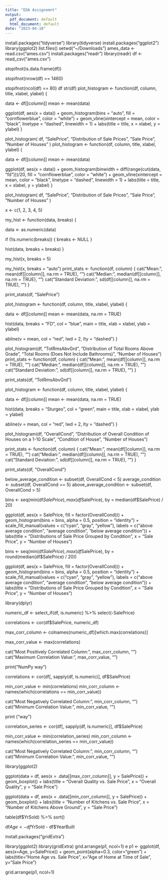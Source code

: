 ```yaml
---
title: "EDA Assignemnt"
output:
  pdf_document: default
  html_document: default
date: "2023-04-18"
---
```



install.packages("tidyverse")
library(tidyverse)
install.packages("ggplot2")
library(ggplot2) 
list.files()
setwd("~/Downloads")
ames_data <- read.csv("ames.csv")
install.packages("readr")
library(readr)
df <- read_csv("ames.csv")

stopifnot(is.data.frame(df))

stopifnot(nrow(df) == 1460)

stopifnot(ncol(df) == 80)
df
str(df)
plot_histogram <- function(df, column, title, xlabel, ylabel) {
  
  data <- df[[column]]
  mean <- mean(data)
 
  ggplot(df, aes(x = data)) +
    geom_histogram(bins = "auto", fill = "cornflowerblue", color = "white") +
    geom_vline(xintercept = mean, color = "black", linetype = "dashed", linewidth = 1) +
    labs(title = title, x = xlabel, y = ylabel)
}


plot_histogram(
  df,
  "SalePrice",
  "Distribution of Sale Prices",
  "Sale Price",
  "Number of Houses"
)
plot_histogram <- function(df, column, title, xlabel, ylabel) {
 
  data <- df[[column]]
  mean <- mean(data)
 
  ggplot(df, aes(x = data)) +
    geom_histogram(binwidth = diff(range(cut(data, "fd")))/20, fill = "cornflowerblue", color = "white") +
    geom_vline(xintercept = mean, color = "black", linetype = "dashed", linewidth = 1) +
    labs(title = title, x = xlabel, y = ylabel)
}

plot_histogram(
  df,
  "SalePrice",
  "Distribution of Sale Prices",
  "Sale Price",
  "Number of Houses"
)


x <- c(1, 2, 3, 4, 5)


my_hist <- function(data, breaks) {
 
  data <- as.numeric(data)

  if (!is.numeric(breaks)) {
    breaks <- NULL
  }
 
  hist(data, breaks = breaks)
}


my_hist(x, breaks = 5)


my_hist(x, breaks = "auto")
print_stats <- function(df, column) {
  cat("Mean:              ", mean(df[[column]], na.rm = TRUE), "\n")
  cat("Median:            ", median(df[[column]], na.rm = TRUE), "\n")
  cat("Standard Deviation:", sd(df[[column]], na.rm = TRUE), "\n")
}

print_stats(df, "SalePrice")


plot_histogram <- function(df, column, title, xlabel, ylabel) {
  
  data <- df[[column]]
  mean <- mean(data, na.rm = TRUE)

  hist(data, breaks = "FD", col = "blue", main = title, xlab = xlabel, ylab = ylabel)

  abline(v = mean, col = "red", lwd = 2, lty = "dashed")
}

plot_histogram(df, "TotRmsAbvGrd", "Distribution of Total Rooms Above Grade",
               "Total Rooms (Does Not Include Bathrooms)", "Number of Houses")
print_stats <- function(df, column) {
  cat("Mean:              ", mean(df[[column]], na.rm = TRUE), "\n")
  cat("Median:            ", median(df[[column]], na.rm = TRUE), "\n")
  cat("Standard Deviation:", sd(df[[column]], na.rm = TRUE), "\n")
}

print_stats(df, "TotRmsAbvGrd")




plot_histogram <- function(df, column, title, xlabel, ylabel) {
 
  data <- df[[column]]
  mean <- mean(data, na.rm = TRUE)
 
  hist(data, breaks = "Sturges", col = "green", main = title, xlab = xlabel, ylab = ylabel)
 
  abline(v = mean, col = "red", lwd = 2, lty = "dashed")
}

plot_histogram(df, "OverallCond", "Distribution of Overall Condition of Houses on a 1-10 Scale",
               "Condition of House", "Number of Houses")




print_stats <- function(df, column) {
  cat("Mean:              ", mean(df[[column]], na.rm = TRUE), "\n")
  cat("Median:            ", median(df[[column]], na.rm = TRUE), "\n")
  cat("Standard Deviation:", sd(df[[column]], na.rm = TRUE), "\n")
}

print_stats(df, "OverallCond")





below_average_condition <- subset(df, OverallCond < 5)
average_condition <- subset(df, OverallCond == 5)
above_average_condition <- subset(df, OverallCond > 5)






bins <- seq(min(df$SalePrice), max(df$SalePrice), by = median(df$SalePrice) / 20)


ggplot(df, aes(x = SalePrice, fill = factor(OverallCond))) +
  geom_histogram(bins = bins, alpha = 0.5, position = "identity") +
  scale_fill_manual(values = c("cyan", "gray", "yellow"),
                    labels = c("above average condition", "average condition", "below average condition")) +
  labs(title = "Distributions of Sale Price Grouped by Condition",
       x = "Sale Price",
       y = "Number of Houses")



bins <- seq(min(df$SalePrice), max(df$SalePrice), by = round(median(df$SalePrice) / 20))


ggplot(df, aes(x = SalePrice, fill = factor(OverallCond))) +
  geom_histogram(bins = bins, alpha = 0.5, position = "identity") +
  scale_fill_manual(values = c("cyan", "gray", "yellow"),
                    labels = c("above average condition", "average condition", "below average condition")) +
  labs(title = "Distributions of Sale Price Grouped by Condition",
       x = "Sale Price",
       y = "Number of Houses")




library(dplyr)

numeric_df <- select_if(df, is.numeric) %>% select(-SalePrice)


correlations <- cor(df$SalePrice, numeric_df)


max_corr_column <- colnames(numeric_df)[which.max(correlations)]


max_corr_value <- max(correlations)

cat("Most Positively Correlated Column: ", max_corr_column, "\n")
cat("Maximum Correlation Value: ", max_corr_value, "\n")




print("NumPy way")

correlations <- cor(df[, sapply(df, is.numeric)], df$SalePrice)


min_corr_value <- min(correlations)
min_corr_column <- names(which(correlations == min_corr_value))

cat("Most Negatively Correlated Column:", min_corr_column, "\n")
cat("Minimum Correlation Value:", min_corr_value, "\n")


print ("\npandas way")


correlation_series <- cor(df[, sapply(df, is.numeric)], df$SalePrice)

min_corr_value <- min(correlation_series)
min_corr_column <- names(which(correlation_series == min_corr_value))

cat("Most Negatively Correlated Column:", min_corr_column, "\n")
cat("Minimum Correlation Value:", min_corr_value, "\n")




library(ggplot2)

ggplot(data = df, aes(x = .data[[max_corr_column]], y = SalePrice)) + 
  geom_boxplot() + 
  labs(title = "Overall Quality vs. Sale Price",
       x = "Overall Quality",
       y = "Sale Price")


ggplot(data = df, aes(x = .data[[min_corr_column]], y = SalePrice)) + 
  geom_boxplot() + 
  labs(title = "Number of Kitchens vs. Sale Price",
       x = "Number of Kitchens Above Ground",
       y = "Sale Price")


table(df$YrSold) %>% sort()


df$Age <- df$YrSold - df$YearBuilt




install.packages("gridExtra")


library(ggplot2)
library(gridExtra)
grid.arrange(p1, ncol=1)
e
p1 <- ggplot(df, aes(x=Age, y=SalePrice)) + 
  geom_point(alpha=0.3, color="green") +
  labs(title="Home Age vs. Sale Price", x="Age of Home at Time of Sale", y="Sale Price")

grid.arrange(p1, ncol=1)



